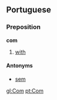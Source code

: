 ==Portuguese==
===Preposition===
'''com'''

# [[with]]

====Antonyms====
*[[sem]]

[[gl:Com]]
[[pt:Com]]